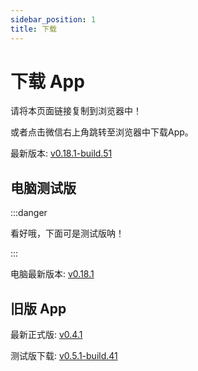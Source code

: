 ```yaml
---
sidebar_position: 1
title: 下载
---
```



# 下载 App

请将本页面链接复制到浏览器中！

或者点击微信右上角跳转至浏览器中下载App。

最新版本: [v0.18.1-build.51](https://app-dist-1307054264.file.myqcloud.com/artifacts/prescore-flutter/51/artifacts/release-build-51.apk)

## 电脑测试版

:::danger

看好哦，下面可是测试版呐！

:::

电脑最新版本: [v0.18.1](https://app-dist-1307054264.cos.ap-beijing.myqcloud.com/without-ci/prescore-flutter-windows/pre-release-v0.18.1.zip)

## 旧版 App

最新正式版: [v0.4.1](https://app-dist-1307054264.file.myqcloud.com/0.4.1-feat.apk)

测试版下载: [v0.5.1-build.41](https://app-dist-1307054264.file.myqcloud.com/artifacts/prescore-app/41/artifacts/release-build-41.apk)
